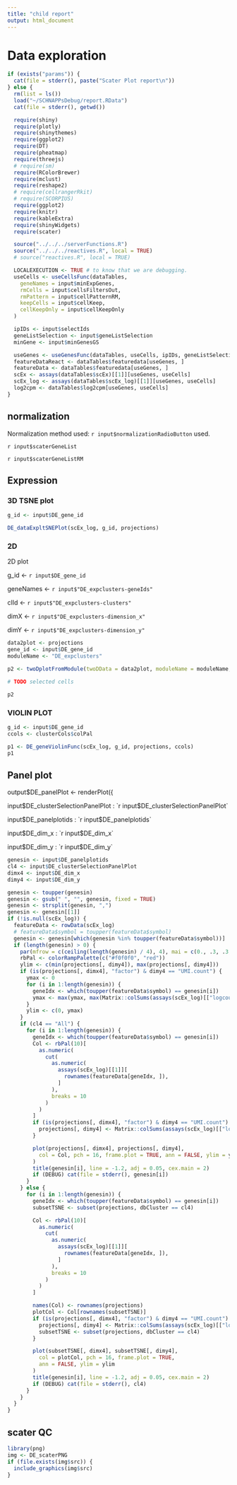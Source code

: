 ```yaml
---
title: "child report"
output: html_document
---
```


# Data exploration

```r
if (exists("params")) {
  cat(file = stderr(), paste("Scater Plot report\n"))
} else {
  rm(list = ls())
  load("~/SCHNAPPsDebug/report.RData")
  cat(file = stderr(), getwd())

  require(shiny)
  require(plotly)
  require(shinythemes)
  require(ggplot2)
  require(DT)
  require(pheatmap)
  require(threejs)
  # require(sm)
  require(RColorBrewer)
  require(mclust)
  require(reshape2)
  # require(cellrangerRkit)
  # require(SCORPIUS)
  require(ggplot2)
  require(knitr)
  require(kableExtra)
  require(shinyWidgets)
  require(scater)

  source("../../../serverFunctions.R")
  source("../../../reactives.R", local = TRUE)
  # source("reactives.R", local = TRUE)

  LOCALEXECUTION <- TRUE # to know that we are debugging.
  useCells <- useCellsFunc(dataTables,
    geneNames = input$minExpGenes,
    rmCells = input$cellsFiltersOut,
    rmPattern = input$cellPatternRM,
    keepCells = input$cellKeep,
    cellKeepOnly = input$cellKeepOnly
  )

  ipIDs <- input$selectIds
  geneListSelection <- input$geneListSelection
  minGene <- input$minGenesGS

  useGenes <- useGenesFunc(dataTables, useCells, ipIDs, geneListSelection, minGene)
  featureDataReact <- dataTables$featuredata[useGenes, ]
  featureData <- dataTables$featuredata[useGenes, ]
  scEx <- assays(dataTables$scEx)[[1]][useGenes, useCells]
  scEx_log <- assays(dataTables$scEx_log)[[1]][useGenes, useCells]
  log2cpm <- dataTables$log2cpm[useGenes, useCells]
}
```


## normalization

Normalization method used: `r input$normalizationRadioButton` used.


`r input$scaterGeneList`

`r input$scaterGeneListRM`


## Expression

### 3D TSNE plot

```r

g_id <- input$DE_gene_id

DE_dataExpltSNEPlot(scEx_log, g_id, projections)
```


### 2D 

2D plot 

g_id <- `r input$DE_gene_id`

geneNames <- `r input$"DE_expclusters-geneIds"`

clId <- `r input$"DE_expclusters-clusters"`

dimX <- `r input$"DE_expclusters-dimension_x"`

dimY <- `r input$"DE_expclusters-dimension_y"`


```r

data2plot <- projections
gene_id <- input$DE_gene_id
moduleName <- "DE_expclusters"

p2 <- twoDplotFromModule(twoDData = data2plot, moduleName = moduleName, input = input, projections = projections, g_id = gene_id)

# TODO selected cells

p2
```



### VIOLIN PLOT 

```r

g_id <- input$DE_gene_id
ccols <- clusterCols$colPal

p1 <- DE_geneViolinFunc(scEx_log, g_id, projections, ccols)
p1
```

## Panel plot
output$DE_panelPlot <- renderPlot({

input$DE_clusterSelectionPanelPlot : `r input$DE_clusterSelectionPanelPlot`

input$DE_panelplotids : `r input$DE_panelplotids`

input$DE_dim_x : `r input$DE_dim_x`

input$DE_dim_y : `r input$DE_dim_y`

```r

genesin <- input$DE_panelplotids
cl4 <- input$DE_clusterSelectionPanelPlot
dimx4 <- input$DE_dim_x
dimy4 <- input$DE_dim_y

genesin <- toupper(genesin)
genesin <- gsub(" ", "", genesin, fixed = TRUE)
genesin <- strsplit(genesin, ",")
genesin <- genesin[[1]]
if (!is.null(scEx_log)) {
  featureData <- rowData(scEx_log)
  # featureData$symbol = toupper(featureData$symbol)
  genesin <- genesin[which(genesin %in% toupper(featureData$symbol))]
  if (length(genesin) > 0) {
    par(mfrow = c(ceiling(length(genesin) / 4), 4), mai = c(0., .3, .3, .3))
    rbPal <- colorRampPalette(c("#f0f0f0", "red"))
    ylim <- c(min(projections[, dimy4]), max(projections[, dimy4]))
    if (is(projections[, dimx4], "factor") & dimy4 == "UMI.count") {
      ymax <- 0
      for (i in 1:length(genesin)) {
        geneIdx <- which(toupper(featureData$symbol) == genesin[i])
        ymax <- max(ymax, max(Matrix::colSums(assays(scEx_log)[["logcounts"]][geneIdx, , drop = FALSE])))
      }
      ylim <- c(0, ymax)
    }
    if (cl4 == "All") {
      for (i in 1:length(genesin)) {
        geneIdx <- which(toupper(featureData$symbol) == genesin[i])
        Col <- rbPal(10)[
          as.numeric(
            cut(
              as.numeric(
                assays(scEx_log)[[1]][
                  rownames(featureData[geneIdx, ]),
                ]
              ),
              breaks = 10
            )
          )
        ]
        if (is(projections[, dimx4], "factor") & dimy4 == "UMI.count") {
          projections[, dimy4] <- Matrix::colSums(assays(scEx_log)[["logcounts"]][geneIdx, , drop = FALSE])
        }

        plot(projections[, dimx4], projections[, dimy4],
          col = Col, pch = 16, frame.plot = TRUE, ann = FALSE, ylim = ylim
        )
        title(genesin[i], line = -1.2, adj = 0.05, cex.main = 2)
        if (DEBUG) cat(file = stderr(), genesin[i])
      }
    } else {
      for (i in 1:length(genesin)) {
        geneIdx <- which(toupper(featureData$symbol) == genesin[i])
        subsetTSNE <- subset(projections, dbCluster == cl4)

        Col <- rbPal(10)[
          as.numeric(
            cut(
              as.numeric(
                assays(scEx_log)[[1]][
                  rownames(featureData[geneIdx, ]),
                ]
              ),
              breaks = 10
            )
          )
        ]

        names(Col) <- rownames(projections)
        plotCol <- Col[rownames(subsetTSNE)]
        if (is(projections[, dimx4], "factor") & dimy4 == "UMI.count") {
          projections[, dimy4] <- Matrix::colSums(assays(scEx_log)[["logcounts"]][geneIdx, , drop = FALSE])
          subsetTSNE <- subset(projections, dbCluster == cl4)
        }

        plot(subsetTSNE[, dimx4], subsetTSNE[, dimy4],
          col = plotCol, pch = 16, frame.plot = TRUE,
          ann = FALSE, ylim = ylim
        )
        title(genesin[i], line = -1.2, adj = 0.05, cex.main = 2)
        if (DEBUG) cat(file = stderr(), cl4)
      }
    }
  }
}
```



## scater QC

```r
library(png)
img <- DE_scaterPNG
if (file.exists(img$src)) {
  include_graphics(img$src)
}
```



